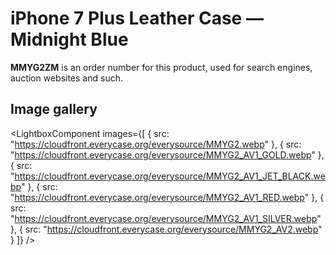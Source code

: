 
# iPhone 7 Plus Leather Case — Midnight Blue

<Callout type='info' emoji='👉🏻'>**MMYG2ZM** is an order number for this product, used for search engines, auction websites and such.</Callout>

## Image gallery

<LightboxComponent
    images={[
      {
        src: "https://cloudfront.everycase.org/everysource/MMYG2.webp"
      },
      {
        src: "https://cloudfront.everycase.org/everysource/MMYG2_AV1_GOLD.webp"
      },
      {
        src: "https://cloudfront.everycase.org/everysource/MMYG2_AV1_JET_BLACK.webp"
      },
      {
        src: "https://cloudfront.everycase.org/everysource/MMYG2_AV1_RED.webp"
      },
      {
        src: "https://cloudfront.everycase.org/everysource/MMYG2_AV1_SILVER.webp"
      },
      {
        src: "https://cloudfront.everycase.org/everysource/MMYG2_AV2.webp"
      }
    ]}
  />
